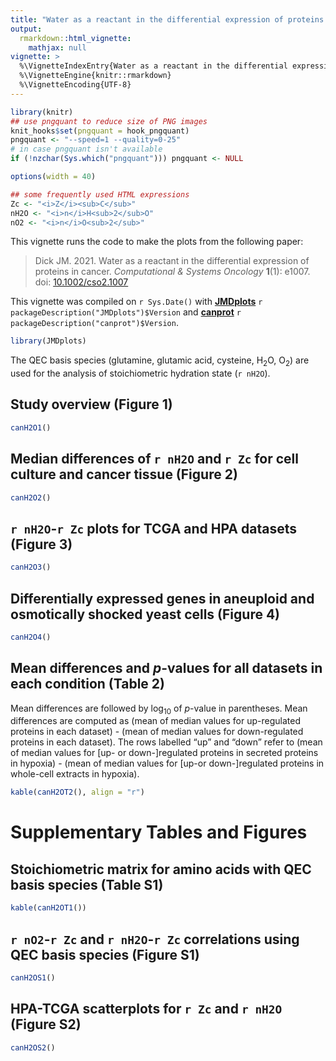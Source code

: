 ```yaml
---
title: "Water as a reactant in the differential expression of proteins in cancer (2021)"
output: 
  rmarkdown::html_vignette:
    mathjax: null
vignette: >
  %\VignetteIndexEntry{Water as a reactant in the differential expression of proteins in cancer (2021)}
  %\VignetteEngine{knitr::rmarkdown}
  %\VignetteEncoding{UTF-8}
---
```


```r
library(knitr)
## use pngquant to reduce size of PNG images
knit_hooks$set(pngquant = hook_pngquant)
pngquant <- "--speed=1 --quality=0-25"
# in case pngquant isn't available
if (!nzchar(Sys.which("pngquant"))) pngquant <- NULL 
```

```r
options(width = 40)
```

```r
## some frequently used HTML expressions
Zc <- "<i>Z</i><sub>C</sub>"
nH2O <- "<i>n</i>H<sub>2</sub>O"
nO2 <- "<i>n</i>O<sub>2</sub>"
```

This vignette runs the code to make the plots from the following paper:

> Dick JM. 2021. Water as a reactant in the differential expression of proteins in cancer. *Computational & Systems Oncology* **1**(1): e1007. doi: [10.1002/cso2.1007](https://doi.org/10.1002/cso2.1007)

This vignette was compiled on `r Sys.Date()` with **[JMDplots](https://github.com/jedick/JMDplots)** `r packageDescription("JMDplots")$Version` and **[canprot](https://github.com/jedick/canprot)** `r packageDescription("canprot")$Version`.

```r
library(JMDplots)
```

The QEC basis species (glutamine, glutamic acid, cysteine, H~2~O, O~2~) are used for the analysis of stoichiometric hydration state (`r nH2O`).

## Study overview (Figure 1)
```r
canH2O1()
```

## Median differences of `r nH2O` and `r Zc` for cell culture and cancer tissue (Figure 2)
```r
canH2O2()
```

## `r nH2O`-`r Zc` plots for TCGA and HPA datasets (Figure 3)
```r
canH2O3()
```

## Differentially expressed genes in aneuploid and osmotically shocked yeast cells (Figure 4)
```r
canH2O4()
```

## Mean differences and _p_-values for all datasets in each condition (Table 2)
Mean differences are followed by log~10~ of _p_-value in parentheses.
Mean differences are computed as (mean of median values for up-regulated proteins in each dataset) - (mean of median values for down-regulated proteins in each dataset).
The rows labelled "up" and "down" refer to (mean of median values for [up- or down-]regulated proteins in secreted proteins in hypoxia) - (mean of median values for [up-or down-]regulated proteins in whole-cell extracts in hypoxia).
```r
kable(canH2OT2(), align = "r")
```

# Supplementary Tables and Figures

## Stoichiometric matrix for amino acids with QEC basis species (Table S1)
```r
kable(canH2OT1())
```

## `r nO2`-`r Zc` and `r nH2O`-`r Zc` correlations using QEC basis species (Figure S1)
```r
canH2OS1()
```

## HPA-TCGA scatterplots for `r Zc` and `r nH2O` (Figure S2)
```r
canH2OS2()
```
